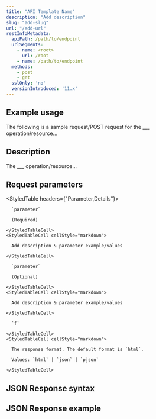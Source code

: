 ```yaml
---
title: "API Template Name"
description: "Add description"
slug: "add-slug"
url: "/add-url"
restInfoMetadata:
  apiPath: /path/to/endpoint
  urlSegments:
    - name: <root>
      url: /root
    - name: /path/to/endpoint
  methods:
    - post
    - get
  sslOnly: 'no'
  versionIntroduced: '11.x'
---
```


<!-- Replace the default properties in the front matter with information specific to the endpoint you're documenting -->

## Example usage

<!-- Add an example usage that matches the request type the endpoint supports. Examples should be complete, full requests, and should be in codeblocks -->

The following is a sample request/POST request for the ___ operation/resource...


## Description

The ___ operation/resource...

## Request parameters
<!-- Replace the parameter name & description placeholders. Add in additional rows/delete unneeded roles. Specify if parameter is optional or required -->

<StyledTable headers={"Parameter,Details"}>
  <StyledTableRow>
    <StyledTableCell cellStyle="markdown">

      `parameter`

      (Required)

    </StyledTableCell>
    <StyledTableCell cellStyle="markdown">

      Add description & parameter example/values

    </StyledTableCell>
  </StyledTableRow>
  <StyledTableRow>
    <StyledTableCell cellStyle="markdown">

      `parameter`
      
      (Optional)

    </StyledTableCell>
    <StyledTableCell cellStyle="markdown">

      Add description & parameter example/values

    </StyledTableCell>
  </StyledTableRow>
  <StyledTableRow>
    <StyledTableCell cellStyle="markdown">

      `f`

    </StyledTableCell>
    <StyledTableCell cellStyle="markdown">

      The response format. The default format is `html`.

      Values: `html` | `json` | `pjson`

    </StyledTableCell>
  </StyledTableRow>
</StyledTable>

## JSON Response syntax
<!-- Add a JSON syntax, if needed, in a codeblock -->

## JSON Response example
<!-- Add a JSON example in codeblock. Always needed unless response format does not support JSON/PJSON -->
